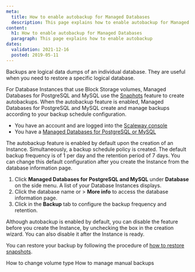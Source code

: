 ```yaml
---
meta:
  title: How to enable autobackup for Managed Databases
  description: This page explains how to enable autobackup for Managed Databases
content:
  h1: How to enable autobackup for Managed Databases
  paragraph: This page explains how to enable autobackup
dates:
  validation: 2021-12-16
  posted: 2019-05-11
---
```


Backups are logical data dumps of an individual database. They are useful when you need to restore a specific logical database. 

For Database Instances that use Block Storage volumes, Managed Databases for PostgreSQL and MySQL use the [Snaphots](/database/managed-databases-for-postgresql-and-mysql/how-to/manage-snapshots/) feature to create autobackups. When the autobackup feature is enabled, Managed Databases for PostgreSQL and MySQL create and manage backups according to your backup schedule configuration. 

<Message type="requirement">

- You have an account and are logged into the [Scaleway console](https://console.scaleway.com)
- You have a [Managed Databases for PostgreSQL or MySQL](/database/managed-databases-for-postgresql-and-mysql/concepts/#managed-database)

</Message>


  <Message type="note">

  The autobackup feature is enabled by default upon the creation of an Instance. Simultaneously, a backup schedule policy is created. The default backup frequency is of 1 per day and the retention period of 7 days. You can change this default configuration after you create the Instance from the database information page.

  </Message>

1. Click **Managed Databases for PostgreSQL and MySQL** under **Database** on the side menu. A list of your Database Instances displays.
2. Click the database name or <Icon name="more" /> > **More info** to access the database information page.
3. Click <Icon name="edit" /> in the **Backup** tab to configure the backup frequency and retention.
  <Lightbox src="scaleway-dbaas-backup.webp" alt="" />

  <Message type="note">

  Although autobackup is enabled by default, you can disable the feature before you create the Instance, by unchecking the box in the creation wizard. You can also disable it after the Instance is ready.

  </Message>

You can restore your backup by following the procedure of [how to restore snapshots](/database/managed-databases-for-postgresql-and-mysql/how-to/manage-snapshots/#how-to-restore-snapshots).

<Navigation title="See Also">
  <PreviousButton to="/database/managed-databases-for-postgresql-and-mysql/how-to/change-volume-type/">How to change volume type</PreviousButton>
  <NextButton to="/database/managed-databases-for-postgresql-and-mysql/how-to/manage-manual-backups/">How to manage manual backups</NextButton>
</Navigation>
